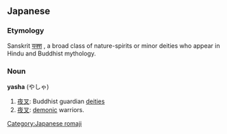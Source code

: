 {{wikipedia}}
==Japanese==
{{ja-kanjitab|夜|叉}}
===Etymology===
Sanskrit [[यक्श]] {{IPAchar|(Yakṣa)}}, a broad class of nature-spirits or minor deities who appear in Hindu and Buddhist mythology.

===Noun===
'''yasha''' (やしゃ)

#[[夜叉]]: Buddhist guardian [[deities]]
#[[夜叉]]: [[demonic]] warriors.

[[Category:Japanese romaji]]